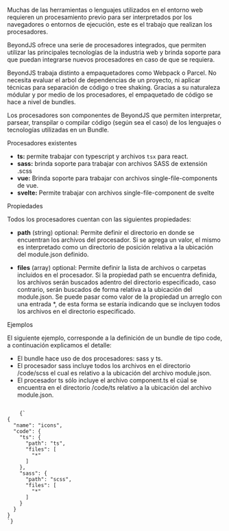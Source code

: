 
<Title>Procesadores</Title>

Muchas de las herramientas o lenguajes utilizados en el entorno web requieren un procesamiento previo para ser interpretados por los navegadores o entornos de ejecución, este es el trabajo que realizan los procesadores.

BeyondJS ofrece una serie de procesadores integrados, que permiten utilizar las principales tecnologías de la industria web y brinda soporte para que puedan integrarse nuevos procesadores en caso de que se requiera.

BeyondJS trabaja distinto a empaquetadores como Webpack o Parcel. No necesita evaluar el arbol de dependencias de un proyecto, ni aplicar técnicas para separación de código o tree shaking. Gracias a su naturaleza módular y por medio de los procesadores, el empaquetado de código se hace a nivel de bundles.

Los procesadores son componentes de BeyondJS que permiten interpretar, parsear, transpilar o compilar código (según sea el caso) de los lenguajes o tecnologías utilizadas en un <Link to="/docs/bundles">Bundle.</Link>

<Subtitle>Procesadores existentes</Subtitle>

-   **ts:** permite trabajar con typescript y archivos `tsx` para react.
-   **sass:** brinda soporte para trabajar con archivos SASS de extensión .scss
-   **vue:** Brinda soporte para trabajar con archivos single-file-components de vue.
-   **svelte:** Permite trabajar con archivos single-file-component de svelte

<Subtitle>Propiedades</Subtitle>

Todos los procesadores cuentan con las siguientes propiedades:

-   **path** (string) optional: Permite definir el directorio en donde se encuentran los archivos del procesador. Si se agrega un valor, el mismo es interpretado como un directorio de posición relativa a la ubicación del module.json definido.

-   **files** (array) optional: Permite definir la lista de archivos o carpetas incluidos en el procesador. Si la propiedad path se encuentra definida, los archivos serán buscados adentro del directorio especificado, caso contrario, serán buscados de forma relativa a la ubicación del module.json. Se puede pasar como valor de la propiedad un arreglo con una entrada \*, de esta forma se estaría indicando que se incluyen todos los archivos en el directorio especificado.

<Subtitle>Ejemplos</Subtitle>

El siguiente ejemplo, corresponde a la definición de un bundle de tipo code, a continuación explicamos el detalle:

-   El bundle hace uso de dos procesadores: sass y ts.
-   El procesador sass incluye todos los archivos en el directorio /code/scss el cual es relativo a la ubicación del archivo module.json.
-   El procesador ts sólo incluye el archivo component.ts el cúal se encuentra en el directorio /code/ts relativo a la ubicación del archivo module.json.

<Code>
    {`
{
  "name": "icons",
  "code": {
    "ts": {
      "path": "ts",
      "files": [
        "*"
      ]
    },
    "sass": {
      "path": "scss",
      "files": [
        "*"
      ]
    }
  }
}
`}
</Code>
